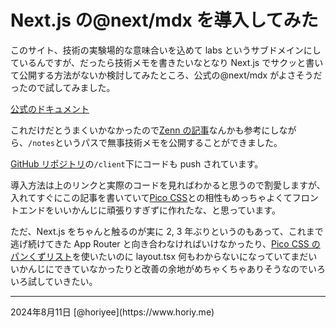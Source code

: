 # Next.js の@next/mdx を導入してみた

このサイト、技術の実験場的な意味合いを込めて labs というサブドメインにしているんですが、だったら技術メモを書きたいなとなり Next.js でサクッと書いて公開する方法がないか検討してみたところ、公式の@next/mdx がよさそうだったので試してみました。

[公式のドキュメント](https://nextjs.org/docs/app/building-your-application/configuring/mdx)

これだけだとうまくいかなかったので[Zenn の記事](https://zenn.dev/hayato94087/articles/1411f7af3eaee4)なんかも参考にしながら、`/notes`というパスで無事技術メモを公開することができました。

[GitHub リポジトリ](https://github.com/horiyee/horiy.dev)の`/client`下にコードも push されています。

導入方法は上のリンクと実際のコードを見ればわかると思うので割愛しますが、入れてすぐにこの記事を書いていて[Pico CSS](https://picocss.com/)との相性もめっちゃよくてフロントエンドをいいかんじに頑張りすぎずに作れたな、と思っています。

ただ、Next.js をちゃんと触るのが実に 2, 3 年ぶりというのもあって、これまで逃げ続けてきた App Router と向き合わなければいけなかったり、[Pico CSS のパンくずリスト](https://picocss.com/docs/nav#breadcrumb)を使いたいのに layout.tsx 何もわからないになっていてまだいいかんじにできていなかったりと改善の余地がめちゃくちゃありそうなのでいろいろ試していきたい。

<hr />
<time datetime="2024/08/11">2024年8月11日</time>
[@horiyee](https://www.horiy.me)
